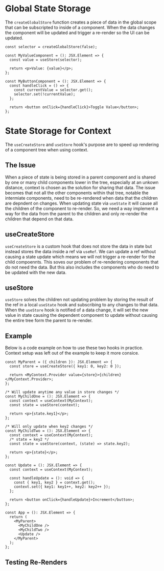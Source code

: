 
<Meta title="Utilities/Store" />

# Global State Storage

The `createGlobalStore` function creates a piece of data in the global scope that can be subscripted to inside of a component. When the data changes the component will be updated and trigger a re-render so the UI can be updated.

```tsx
const selector = createGlobalStore(false);

const MyValueComponent = (): JSX.Element => {
  const value = useStore(selector);

  return <p>Value: {value}</p>;
};

const MyButtonComponent = (): JSX.Element => {
  const handleClick = () => {
    const currentValue = selector.get();
    selector.set(!currentValue);
  };

  return <button onClick={handleClick}>Toggle Value</button>;
};
```

# State Storage for Context

The `useCreateStore` and `useStore` hook's purpose are to speed up rendering of a component tree when using context.

## The Issue

When a piece of state is being stored in a parent component and is shared by one or many child components lower in the tree, especially at an unkown distance, context is chosen as the solution for sharing that data. The issue becomes that not all the other components within that tree, notable the intermiate components, need to be re-rendered when data that the children are depndent on changes. When updating state via `useState` it will cause all the children of the component to re-render. So, we need a way implement a way for the data from the parent to the children and only re-render the children that depend on that data.

## useCreateStore

`useCreateStore` is a custom hook that does not store the data in state but instead stores the data inside a ref via `useRef`. We can update a ref without causing a state update which means we will not trigger a re-render for the child compoennts. This soves our problem of re-rendering components that do not need the data. But this also includes the components who do need to be updated with the new data.

## useStore

`useStore` solves the children not updating problem by storing the result of the ref in a local `useState` hook and subscribing to any changes to that data. When the `useStore` hook is notified of a data change, it will set the new value in state causing the dependent component to update without causing the entire tree form the parent to re-render.

## Example

Below is a code example on how to use these two hooks in practice. Context setup was left out of the example to keep it more consice.

```tsx
const MyParent = ({ children }): JSX.Element => {
  const store = useCreateStore({ key1: 0, key2: 0 });

  return <MyContext.Provider value={store}>{children}</MyContext.Provider>;
};

/* Will update anytime any value in store changes */
const MyChildOne = (): JSX.Element => {
  const context = useContext(MyContext);
  const state = useStore(context);

  return <p>{state.key1}</p>;
};

/* Will only update when key2 changes */
const MyChildTwo = (): JSX.Element => {
  const context = useContext(MyContext);
  /* state = key2 */
  const state = useStore(context, (state) => state.key2);

  return <p>{state}</p>;
};

const Update = (): JSX.Element => {
  const context = useContext(MyContext);

  const handleUpdate = (): void => {
    const { key1, key2 } = context.get();
    context.set({ key1: key1++, key2: key2++ });
  };

  return <button onClick={handleUpdate}>Increment</button>;
};

const App = (): JSX.Element => {
  return (
    <MyParent>
      <MyChildOne />
      <MyChildTwo />
      <Update />
    </MyParent>
  );
};
```

## Testing Re-Renders
